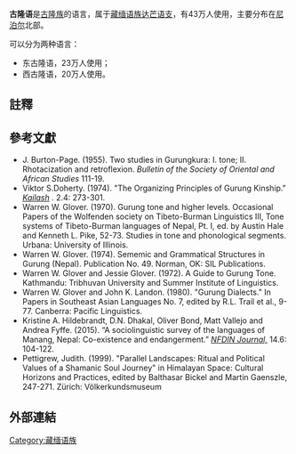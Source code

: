 {{Infobox language
| name        = 古隆语
| nativename  = 
| familycolor = Sino-Tibetan
| states      = {{flag|Nepal}}、{{flag|India}}
| region      = [[南亞|南亞]]
| ethnicity   = [[古隆族|古隆族]]
| speakers    = {{sigfig|359000|2}}<!--when updating, verify that the figures for East and West Gurung have been merged along with their ISO codes-->
| date        = 2007年
| ref         = e18
| nation      = [[尼泊尔|尼泊尔]] [[缅甸|缅甸]] [[印度|印度]] [[中华人民共和国|中國]]
| fam1        = [[汉藏语系|汉藏语系]]
| fam2        = [[藏緬語族|藏緬語族]]
| fam3        = [[藏-喜马拉雅语群|藏-喜马拉雅语群]]
| fam4        = [[达芒语支|达芒语支]]
| iso2        = sit
| lc1         = ggn
| ld1         = 东古隆语
| lc2         = gvr
| ld2         = 西古隆语
}}
'''古隆语'''是[[古隆族|古隆族]]的语言，属于[[藏缅语族|藏缅语族]][[达芒语支|达芒语支]]，有43万人使用，主要分布在[[尼泊尔|尼泊尔]]北部。

可以分为两种语言：
* 东古隆语，23万人使用；
* 西古隆语，20万人使用。

==註釋==
{{reflist}}

==參考文獻==
{{refbegin|2}}
* J. Burton-Page. (1955). Two studies in Gurungkura: I. tone; II. Rhotacization and retroflexion. ''Bulletin of the Society of Oriental and African Studies'' 111-19.
* Viktor S.Doherty. (1974). "The Organizing Principles of Gurung Kinship." [http://himalaya.socanth.cam.ac.uk/collections/journals/kailash/pdf/kailash_02_04_02.pdf ''Kailash''] {{Wayback|url=http://himalaya.socanth.cam.ac.uk/collections/journals/kailash/pdf/kailash_02_04_02.pdf |date=20201129105516 }}. 2.4: 273-301.
* Warren W. Glover. (1970). Gurung tone and higher levels. Occasional Papers of the Wolfenden society on Tibeto-Burman Linguistics III, Tone systems of Tibeto-Burman languages of Nepal, Pt. I, ed. by Austin Hale and Kenneth L. Pike, 52-73. Studies in tone and phonological segments. Urbana: University of Illinois.
* Warren W. Glover. (1974). Sememic and Grammatical Structures in Gurung (Nepal). Publication No. 49. Norman, OK: SIL Publications.    
* Warren W. Glover and Jessie Glover. (1972). A Guide to Gurung Tone. Kathmandu: Tribhuvan University and Summer Institute of Linguistics.
* Warren W. Glover and John K. Landon. (1980). "Gurung Dialects." In Papers in Southeast Asian Languages No. 7, edited by R.L. Trail et al., 9-77. Canberra: Pacific Linguistics.
* Kristine A. Hildebrandt, D.N. Dhakal, Oliver Bond, Matt Vallejo and Andrea Fyffe. (2015). “A sociolinguistic survey of the languages of Manang, Nepal: Co-existence and endangerment.” ''[https://web.archive.org/web/20160616212827/http://www.nfdin.gov.np/securi/ NFDIN Journal,]'' 14.6: 104-122.
* Pettigrew, Judith. (1999). "Parallel Landscapes: Ritual and Political Values of a Shamanic Soul Journey" in Himalayan Space: Cultural Horizons and Practices, edited by Balthasar Bickel and Martin Gaenszle, 247-271. Zürich: Völkerkundsmuseum
{{refend}}

==外部連結==
{{Incubator|code= gvr}}

{{不丹语言}}
{{印度语言}}
{{尼泊尔语言}}
{{漢藏語系}}

[[Category:藏缅语族|Category:藏缅语族]]